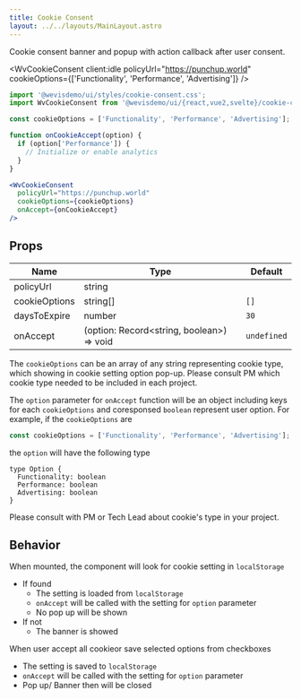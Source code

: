 ```yaml
---
title: Cookie Consent
layout: ../../layouts/MainLayout.astro
---
```



Cookie consent banner and popup with action callback after user consent.

<WvCookieConsent
  client:idle
  policyUrl="https://punchup.world"
  cookieOptions={['Functionality', 'Performance', 'Advertising']}
/>

```jsx
import '@wevisdemo/ui/styles/cookie-consent.css';
import WvCookieConsent from '@wevisdemo/ui/{react,vue2,svelte}/cookie-consent';

const cookieOptions = ['Functionality', 'Performance', 'Advertising'];

function onCookieAccept(option) {
  if (option['Performance']) {
    // Initialize or enable analytics
  }
}

<WvCookieConsent
  policyUrl="https://punchup.world"
  cookieOptions={cookieOptions}
  onAccept={onCookieAccept}
/>
```

## Props

| Name          | Type                                       | Default     |
| ------------- | ------------------------------------------ | ----------- |
| policyUrl     | string                                     |             |
| cookieOptions | string[]                                   | `[]`        |
| daysToExpire  | number                                     | `30`        |
| onAccept      | (option: Record\<string, boolean>) => void | `undefined` |

The `cookieOptions` can be an array of any string representing cookie type, which showing in cookie setting option pop-up. Please consult PM which cookie type needed to be included in each project.

The `option` parameter for `onAccept` function will be an object including keys for each `cookieOptions` and coresponsed `boolean` represent user option. For example, if the `cookieOptions` are

```js
const cookieOptions = ['Functionality', 'Performance', 'Advertising'];
```

the `option` will have the following type

```tsx
type Option {
  Functionality: boolean
  Performance: boolean
  Advertising: boolean
}
```

Please consult with PM or Tech Lead about cookie's type in your project.

## Behavior

When mounted, the component will look for cookie setting in `localStorage`

- If found
  - The setting is loaded from `localStorage`
  - `onAccept` will be called with the setting for `option` parameter
  - No pop up will be shown
- If not
  - The banner is showed

When user accept all cookieor save selected options from checkboxes

- The setting is saved to `localStorage`
- `onAccept` will be called with the setting for `option` parameter
- Pop up/ Banner then will be closed
